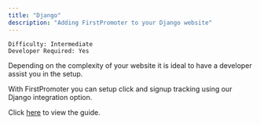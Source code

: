 ```yaml
---
title: "Django"
description: "Adding FirstPromoter to your Django website"
---
```


`Difficulty: Intermediate` <br/>
`Developer Required: Yes`

<Note>
Depending on the complexity of your website it is ideal to have a developer assist you in the setup.
</Note>

With FirstPromoter you can setup click and signup tracking using our Django integration option.

Click [here](https://login.firstpromoter.com?redirect=%2Finstructions%2Fdjango) to view the guide.  